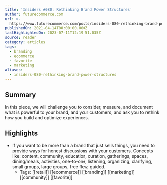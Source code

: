 ```yaml
---
title: 'Insiders #080: Rethinking Brand Power Structures'
author: futurecommerce.com
url: >-
  https://www.futurecommerce.com/posts/insiders-080-rethinking-brand-power-structures
publishedOn: 2021-04-14T00:00:00.000Z
lastHighlightedOn: 2023-07-11T12:19:51.035Z
source: reader
category: articles
tags:
  - branding
  - ecommerce
  - favorite
  - marketing
aliases:
  - insiders-080-rethinking-brand-power-structures
---
```

## Summary

In this piece, we will challenge you to consider, measure, and document what is powerful to your brand, and your customers, and ask you to rethink how you build and optimize experiences.

## Highlights
- If you want to be more than a brand that just sells things, you need to provide ways for honest discussions with your customers. Concepts like: content, community, education, curation, gatherings, spaces, dining/meals, activities, one-to-one, listening, organizing, clarifying, small groups, large groups, free flow, guided.
    - Tags: [[retail]] [[ecommerce]] [[branding]] [[marketing]] [[community]] [[favorite]]
